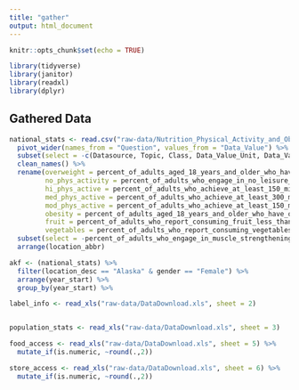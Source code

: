 ```yaml
---
title: "gather"
output: html_document
---
```


```r
knitr::opts_chunk$set(echo = TRUE)

library(tidyverse)
library(janitor)
library(readxl)
library(dplyr)
```

## Gathered Data

```r

national_stats <- read.csv("raw-data/Nutrition_Physical_Activity_and_Obesity.csv") %>%
  pivot_wider(names_from = "Question", values_from = "Data_Value") %>%
  subset(select = -c(Datasource, Topic, Class, Data_Value_Unit, Data_Value_Type, Data_Value_Alt, Data_Value_Footnote, Data_Value_Footnote_Symbol, Low_Confidence_Limit, High_Confidence_Limit, Total, Education, GeoLocation, ClassID, TopicID, QuestionID, DataValueTypeID, LocationID, StratificationCategory1, Stratification1, StratificationCategoryId1, StratificationID1))%>%
  clean_names() %>%
  rename(overweight = percent_of_adults_aged_18_years_and_older_who_have_an_overweight_classification, 
         no_phys_activity = percent_of_adults_who_engage_in_no_leisure_time_physical_activity, 
         hi_phys_active = percent_of_adults_who_achieve_at_least_150_minutes_a_week_of_moderate_intensity_aerobic_physical_activity_or_75_minutes_a_week_of_vigorous_intensity_aerobic_physical_activity_and_engage_in_muscle_strengthening_activities_on_2_or_more_days_a_week, 
         med_phys_active = percent_of_adults_who_achieve_at_least_300_minutes_a_week_of_moderate_intensity_aerobic_physical_activity_or_150_minutes_a_week_of_vigorous_intensity_aerobic_activity_or_an_equivalent_combination,
         mod_phys_active = percent_of_adults_who_achieve_at_least_150_minutes_a_week_of_moderate_intensity_aerobic_physical_activity_or_75_minutes_a_week_of_vigorous_intensity_aerobic_activity_or_an_equivalent_combination,
         obesity = percent_of_adults_aged_18_years_and_older_who_have_obesity, 
         fruit = percent_of_adults_who_report_consuming_fruit_less_than_one_time_daily, 
         vegetables = percent_of_adults_who_report_consuming_vegetables_less_than_one_time_daily) %>%
  subset(select = -percent_of_adults_who_engage_in_muscle_strengthening_activities_on_2_or_more_days_a_week) %>%
  arrange(location_abbr)

akf <- (national_stats) %>%
  filter(location_desc == "Alaska" & gender == "Female") %>%
  arrange(year_start) %>%
  group_by(year_start) %>%
```

```r

label_info <- read_xls("raw-data/DataDownload.xls", sheet = 2)


population_stats <- read_xls("raw-data/DataDownload.xls", sheet = 3)

food_access <- read_xls("raw-data/DataDownload.xls", sheet = 5) %>%
  mutate_if(is.numeric, ~round(.,2))

store_access <- read_xls("raw-data/DataDownload.xls", sheet = 6) %>%
  mutate_if(is.numeric, ~round(.,2))

```
